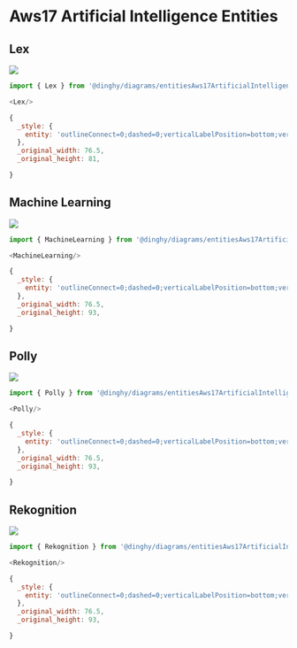 
# Aws17 Artificial Intelligence Entities


## Lex

<Tabs>
  <TabItem value="Preview">

![](./lex.png#drawio)

  </TabItem>
  <TabItem value="Usage">
    
```js
import { Lex } from '@dinghy/diagrams/entitiesAws17ArtificialIntelligence'

<Lex/>
```

  </TabItem>
  <TabItem value="Definition">
    
```js
{
  _style: {
    entity: 'outlineConnect=0;dashed=0;verticalLabelPosition=bottom;verticalAlign=top;align=center;html=1;shape=mxgraph.aws3.lex;fillColor=#2E73B8;gradientColor=none;',
  },
  _original_width: 76.5,
  _original_height: 81,

}
```

  </TabItem>
</Tabs>


## Machine Learning

<Tabs>
  <TabItem value="Preview">

![](./machine-learning.png#drawio)

  </TabItem>
  <TabItem value="Usage">
    
```js
import { MachineLearning } from '@dinghy/diagrams/entitiesAws17ArtificialIntelligence'

<MachineLearning/>
```

  </TabItem>
  <TabItem value="Definition">
    
```js
{
  _style: {
    entity: 'outlineConnect=0;dashed=0;verticalLabelPosition=bottom;verticalAlign=top;align=center;html=1;shape=mxgraph.aws3.machine_learning;fillColor=#2E73B8;gradientColor=none;',
  },
  _original_width: 76.5,
  _original_height: 93,

}
```

  </TabItem>
</Tabs>


## Polly

<Tabs>
  <TabItem value="Preview">

![](./polly.png#drawio)

  </TabItem>
  <TabItem value="Usage">
    
```js
import { Polly } from '@dinghy/diagrams/entitiesAws17ArtificialIntelligence'

<Polly/>
```

  </TabItem>
  <TabItem value="Definition">
    
```js
{
  _style: {
    entity: 'outlineConnect=0;dashed=0;verticalLabelPosition=bottom;verticalAlign=top;align=center;html=1;shape=mxgraph.aws3.polly;fillColor=#2E73B8;gradientColor=none;',
  },
  _original_width: 76.5,
  _original_height: 93,

}
```

  </TabItem>
</Tabs>


## Rekognition

<Tabs>
  <TabItem value="Preview">

![](./rekognition.png#drawio)

  </TabItem>
  <TabItem value="Usage">
    
```js
import { Rekognition } from '@dinghy/diagrams/entitiesAws17ArtificialIntelligence'

<Rekognition/>
```

  </TabItem>
  <TabItem value="Definition">
    
```js
{
  _style: {
    entity: 'outlineConnect=0;dashed=0;verticalLabelPosition=bottom;verticalAlign=top;align=center;html=1;shape=mxgraph.aws3.rekognition;fillColor=#2E73B8;gradientColor=none;',
  },
  _original_width: 76.5,
  _original_height: 93,

}
```

  </TabItem>
</Tabs>

